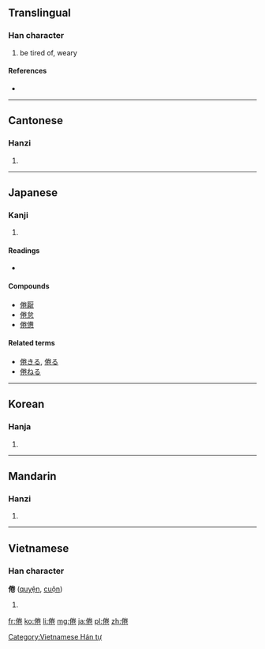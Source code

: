 ==Translingual==

===Han character===
{{Han char|rn=9|rad=人|as=08|sn=10|four=2921<sub>2</sub>|canj=人火手山 (OFQU)}}

# be tired of, weary

====References====
* {{Han ref|kx=0108.170|dkj=00788|dj=0231.070|hdz=10183.070|uh=5026|ud=20518|bh=ADC2|bd=44482}}

----

==Cantonese==

===Hanzi===
{{yue-hanzi|jyut=|y=gyun6}}

# {{defn|lang=yue|sort=人08}}

----

==Japanese==

===Kanji===
{{ja-kanji|grade=|rs=人08}}

# {{defn|lang=ja|sort=人08}}

====Readings====
* {{ja-readings|on=[[けん]] ([[ken]])|kun=[[つかれる]] ([[tsukareru]]), [[うむ]] ([[倦む]], [[umu]])}}

====Compounds====
* [[倦厭]]
* [[倦怠]]
* [[倦憊]]

====Related terms====
* [[倦きる]], [[倦る]]
* [[倦ねる]]

----

==Korean==

===Hanja===
{{ko-hanja|hangeul=권|rv=gwon|mr=kwŏn}}

# {{defn|lang=ko|sort=人08}}

----

==Mandarin==

===Hanzi===
{{cmn-hanzi|pin=[[juàn]] ([[juan4]]), [[qìng]] ([[qing4]])|wg=chüan<sup>4</sup>, ch'ing<sup>4</sup>}}

# {{defn|lang=cmn|sort=人08}}

----

==Vietnamese==

===Han character===
'''倦''' ([[quyện]], [[cuộn]])

# {{defn|lang=vi}}

[[Category:Vietnamese Hán tự]]

[[fr:倦]]
[[ko:倦]]
[[li:倦]]
[[mg:倦]]
[[ja:倦]]
[[pl:倦]]
[[zh:倦]]